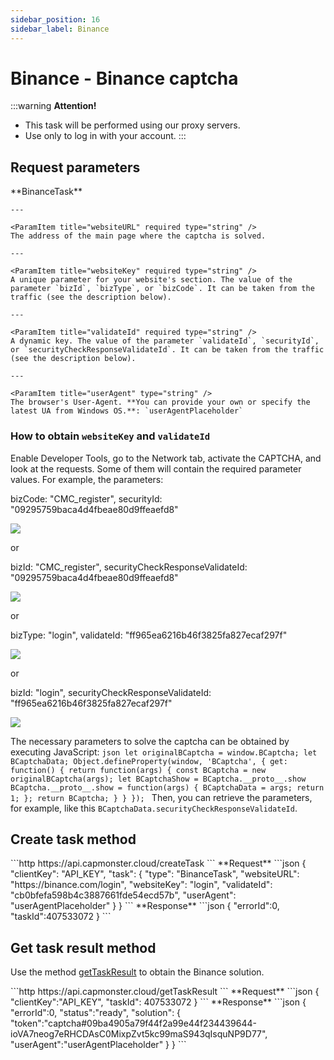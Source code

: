 ```yaml
---
sidebar_position: 16
sidebar_label: Binance
---
```




# Binance - Binance captcha

<PriceBlockWrap>
  <PriceBlock title="Binance captcha" name="binanceToken"/>
</PriceBlockWrap>

:::warning **Attention!**
* This task will be performed using our proxy servers.
* Use only to log in with your account. 
:::

## Request parameters
<TabItem value="proxyless" label="CustomTask (without proxy)" default className="bordered-panel">
    <ParamItem title="type" required type="string" />
    **BinanceTask**

    ---

    <ParamItem title="websiteURL" required type="string" />
    The address of the main page where the captcha is solved.

    ---

    <ParamItem title="websiteKey" required type="string" />
    A unique parameter for your website's section. The value of the parameter `bizId`, `bizType`, or `bizCode`. It can be taken from the traffic (see the description below).

    ---

    <ParamItem title="validateId" required type="string" />
    A dynamic key. The value of the parameter `validateId`, `securityId`, or `securityCheckResponseValidateId`. It can be taken from the traffic (see the description below).

    ---

    <ParamItem title="userAgent" type="string" />
    The browser's User-Agent. **You can provide your own or specify the latest UA from Windows OS.**: `userAgentPlaceholder`

</TabItem>


### How to obtain `websiteKey` and `validateId`
Enable Developer Tools, go to the Network tab, activate the CAPTCHA, and look at the requests. Some of them will contain the required parameter values.
For example, the parameters:

bizCode: "CMC_register",
securityId: "09295759baca4d4fbeae80d9ffeaefd8"

![](./images/binance/binance1.png) 

or 

bizId: "CMC_register",
securityCheckResponseValidateId: "09295759baca4d4fbeae80d9ffeaefd8"

![](./images/binance/binance2.png) 

or 

bizType: "login",
validateId: "ff965ea6216b46f3825fa827ecaf297f"

![](./images/binance/binance3.png) 

or

bizId: "login",
securityCheckResponseValidateId: "ff965ea6216b46f3825fa827ecaf297f"

![](./images/binance/binance4.png) 

The necessary parameters to solve the captcha can be obtained by executing JavaScript: 
	```json
		let originalBCaptcha = window.BCaptcha;
		let BCaptchaData;
		Object.defineProperty(window, 'BCaptcha', {
			get: function() {
				return function(args) {
					const BCaptcha = new originalBCaptcha(args);
					let BCaptchaShow = BCaptcha.__proto__.show
					BCaptcha.__proto__.show = function(args) {
						BCaptchaData = args;
						return 1;
					};
					return BCaptcha;
				}
			}
		});
	```
Then, you can retrieve the parameters, for example, like this `BCaptchaData.securityCheckResponseValidateId`.


## Create task method
<TabItem value="proxyless" label="CustomTask (без прокси)" default className="method-panel">
	<MethodItem>
		```http
		https://api.capmonster.cloud/createTask
		```
	</MethodItem>
	<MethodDescription>
		**Request**
		```json
		{
			"clientKey": "API_KEY",
			"task": 
			{
				"type": "BinanceTask",
				"websiteURL": "https://binance.com/login",
				"websiteKey": "login",
				"validateId": "cb0bfefa598b4c3887661fde54ecd57b",
				"userAgent": "userAgentPlaceholder"
			}
		}
		```
		**Response**
		```json
		{
			"errorId":0,
			"taskId":407533072
		}
		```
	</MethodDescription>
</TabItem>


## Get task result method
Use the method [getTaskResult](../api/methods/get-task-result.md) to obtain the Binance solution.

<TabItem value="proxyless" label="CustomTask (without proxy)" default className="method-panel-full">
	<MethodItem>
		```http
		https://api.capmonster.cloud/getTaskResult
		```
	</MethodItem>
	<MethodDescription>
		**Request**
		```json
		{
			"clientKey":"API_KEY",
			"taskId": 407533072
		}
		```
		**Response**
		```json
		{
			"errorId":0,
			"status":"ready",
			"solution": 
			{
				"token":"captcha#09ba4905a79f44f2a99e44f234439644-ioVA7neog7eRHCDAsC0MixpZvt5kc99maS943qIsquNP9D77",
				"userAgent":"userAgentPlaceholder"
			}
		}
		```
	</MethodDescription>
</TabItem>